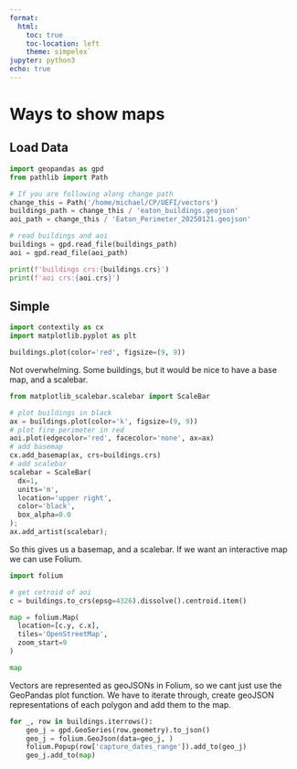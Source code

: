 ```yaml
---
format:
  html:
    toc: true
    toc-location: left
    theme: simpelex`
jupyter: python3
echo: true
---
```


# Ways to show maps

## Load Data
```python
import geopandas as gpd
from pathlib import Path

# If you are following along change path 
change_this = Path('/home/michael/CP/UEFI/vectors')
buildings_path = change_this / 'eaton_buildings.geojson'
aoi_path = change_this / 'Eaton_Perimeter_20250121.geojson'

# read buildings and aoi
buildings = gpd.read_file(buildings_path)
aoi = gpd.read_file(aoi_path)

print(f'buildings crs:{buildings.crs}')
print(f'aoi crs:{aoi.crs}')
```
## Simple

```python

import contextily as cx
import matplotlib.pyplot as plt

buildings.plot(color='red', figsize=(9, 9))
```

Not overwhelming.  Some buildings, but it would be nice to have a base map, and a scalebar.

```python
from matplotlib_scalebar.scalebar import ScaleBar

# plot buildings in black
ax = buildings.plot(color='k', figsize=(9, 9))
# plot fire perimeter in red
aoi.plot(edgecolor='red', facecolor='none', ax=ax)
# add basemap
cx.add_basemap(ax, crs=buildings.crs)
# add scalebar
scalebar = ScaleBar(
  dx=1,
  units='m',
  location='upper right',
  color='black',
  box_alpha=0.0
);
ax.add_artist(scalebar);
```

So this gives us a basemap, and a scalebar.  If we want an interactive map we can use Folium.

```python
import folium

# get cetroid of aoi
c = buildings.to_crs(epsg=4326).dissolve().centroid.item()

map = folium.Map(
  location=[c.y, c.x],
  tiles='OpenStreetMap',
  zoom_start=9
)

map
```

Vectors are represented as geoJSONs in Folium, so we cant just use the GeoPandas plot function.  We have to iterate through, create geoJSON representations of each polygon and add them to the map.

```python

for _, row in buildings.iterrows():
    geo_j = gpd.GeoSeries(row.geometry).to_json()
    geo_j = folium.GeoJson(data=geo_j, )
    folium.Popup(row['capture_dates_range']).add_to(geo_j)
    geo_j.add_to(map)
  
```